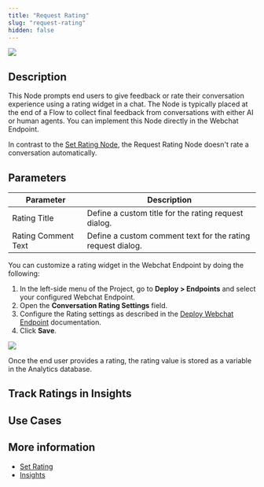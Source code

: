 ```yaml
---
title: "Request Rating"
slug: "request-rating"
hidden: false
---
```



<Frame>
  <img class="image-center" src="/_assets/ai/develop/node-reference/analytics/request-rating.png" style={{ width: 'auto' }} />
</Frame>

## Description

This Node prompts end users to give feedback or rate their conversation experience using a rating widget in a chat.
The Node is typically placed at the end of a Flow to collect final feedback from conversations with either AI or human agents.
You can implement this Node directly in the Webchat Endpoint.

In contrast to the [Set Rating Node](/ai/agents/develop/node-reference/analytics/set-rating), the Request Rating Node doesn't rate a conversation automatically.

## Parameters

| Parameter           | Description                                                 |
|---------------------|-------------------------------------------------------------|
| Rating Title        | Define a custom title for the rating request dialog.        |
| Rating Comment Text | Define a custom comment text for the rating request dialog. |

<Accordion title="Implement Rating in the Webchat Endpoint">

  You can customize a rating widget in the Webchat Endpoint by doing the following:

  1. In the left-side menu of the Project, go to **Deploy > Endpoints** and select your configured Webchat Endpoint.
  2. Open the **Conversation Rating Settings** field.
  3. Configure the Rating settings as described in the [Deploy Webchat Endpoint](/webchat/v2/configuration#conversation-rating-settings) documentation.
  4. Click **Save**.

  <Frame>
    <img class="image-center" src="/_assets/ai/develop/node-reference/request-rating-webchat.svg"/>
  </Frame>

  Once the end user provides a rating, the rating value is stored as a variable in the Analytics database.
</Accordion>

## Track Ratings in Insights

<AiNodesInsightsForRating/>

## Use Cases

<AiNodesRating/>

## More information

- [Set Rating](/ai/agents/develop/node-reference/analytics/set-rating)
- [Insights](/insights/overview)